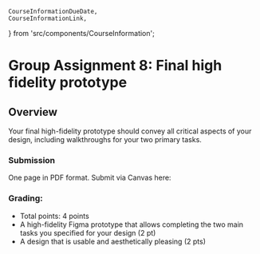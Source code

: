     CourseInformationDueDate,
    CourseInformationLink,
} from 'src/components/CourseInformation';

# Group Assignment 8: Final high fidelity prototype


## Overview
Your final high-fidelity prototype should convey all critical aspects of your design, 
including walkthroughs for your two primary tasks. 


### Submission
<p><CourseInformationDueDate dueDateName='dueDateAssignment0' /></p>

One page in PDF format. Submit via Canvas here:

<p><CourseInformationLink linkName='linkCanvasAssignment0' /></p>

### Grading:
- Total points: 4 points 
- A high-fidelity Figma prototype that allows completing the two main tasks you specified for your design (2 pt)
- A design that is usable and aesthetically pleasing (2 pts) 



